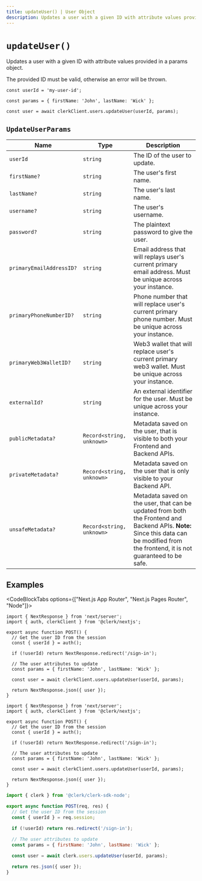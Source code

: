 ```yaml
---
title: updateUser() | User Object
description: Updates a user with a given ID with attribute values provided in a params object.
---
```


# `updateUser()`

Updates a user with a given ID with attribute values provided in a params object.

The provided ID must be valid, otherwise an error will be thrown.

```tsx
const userId = 'my-user-id';

const params = { firstName: 'John', lastName: 'Wick' }; 

const user = await clerkClient.users.updateUser(userId, params);
```

## `UpdateUserParams`

| Name | Type | Description |
| --- | --- | --- |
| `userId` | `string` | The ID of the user to update. |
| `firstName?` | `string` | The user's first name. |
| `lastName?` | `string` | The user's last name. |
| `username?` | `string` | The user's username. |
| `password?` | `string` | The plaintext password to give the user. |
| `primaryEmailAddressID?` | `string` | Email address that will replays user's current primary email address. Must be unique across your instance. |
| `primaryPhoneNumberID?` | `string` | Phone number that will replace user's current primary phone number. Must be unique across your instance. |
| `primaryWeb3WalletID?` | `string` | Web3 wallet that will replace user's current primary web3 wallet. Must be unique across your instance. |
| `externalId?` | `string` | An external identifier for the user. Must be unique across your instance. |
| `publicMetadata?` | `Record<string, unknown>` | Metadata saved on the user, that is visible to both your Frontend and Backend APIs. |
| `privateMetadata?` | `Record<string, unknown>` | Metadata saved on the user that is only visible to your Backend API. |
| `unsafeMetadata?` | `Record<string, unknown>` | Metadata saved on the user, that can be updated from both the Frontend and Backend APIs. **Note:** Since this data can be modified from the frontend, it is not guaranteed to be safe. |

## Examples

<CodeBlockTabs options={["Next.js App Router", "Next.js Pages Router", "Node"]}>
```tsx filename="app/page.[jsx/tsx]"
import { NextResponse } from 'next/server';
import { auth, clerkClient } from '@clerk/nextjs';

export async function POST() {
  // Get the user ID from the session
  const { userId } = auth();

  if (!userId) return NextResponse.redirect('/sign-in');
  
  // The user attributes to update
  const params = { firstName: 'John', lastName: 'Wick' };

  const user = await clerkClient.users.updateUser(userId, params);

  return NextResponse.json({ user });
}
```

```tsx filename="pages/api/updateUser.[jsx/tsx]"
import { NextResponse } from 'next/server';
import { auth, clerkClient } from '@clerk/nextjs';

export async function POST() {
  // Get the user ID from the session
  const { userId } = auth();

  if (!userId) return NextResponse.redirect('/sign-in');
  
  // The user attributes to update
  const params = { firstName: 'John', lastName: 'Wick' };

  const user = await clerkClient.users.updateUser(userId, params);

  return NextResponse.json({ user });
}
```

```js filename="updateUser.js"
import { clerk } from '@clerk/clerk-sdk-node';

export async function POST(req, res) {
  // Get the user ID from the session
  const { userId } = req.session;

  if (!userId) return res.redirect('/sign-in');
  
  // The user attributes to update
  const params = { firstName: 'John', lastName: 'Wick' };

  const user = await clerk.users.updateUser(userId, params);

  return res.json({ user });
}
```
</CodeBlockTabs>